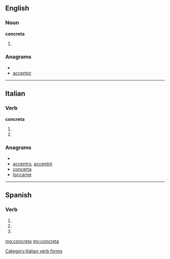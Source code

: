 ==English==

===Noun===
'''concreta'''

# {{plural of|[[concretum]]}}

===Anagrams===
* {{alphagram|accenort}}
* [[accentor#English|accentor]]


----

==Italian==

===Verb===
'''concreta'''

# {{form of|[[third-person|Third-person]] [[singular]] [[present tense]]|concretare|lang=Italian}}
# {{form of|[[second-person|Second-person]] singular [[imperative]]|concretare|lang=Italian}}

===Anagrams===
* {{alphagram|accenort}}
* [[accentro#Italian|accentro]], [[accentrò#Italian|accentrò]]
* [[concerta#Italian|concerta]]
* [[toccarne#Italian|toccarne]]

[[Category:Italian verb forms]]

----

==Spanish==

===Verb===
{{es-verb-form|concretar}}

# {{es-verb form of|ending=ar|mood=imperative|sense=affirmative|pers=2|formal=no|number=singular|[[concretar]]}}
# {{es-verb form of|ending=ar|mood=indicative|tense=present|pers=2|formal=yes|number=singular|[[concretar]]}}
# {{es-verb form of|ending=ar|mood=indicative|tense=present|pers=3|number=singular|[[concretar]]}}

[[mg:concreta]]
[[my:concreta]]